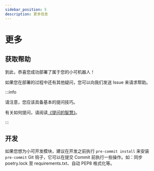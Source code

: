```yaml
---
sidebar_position: 5
description: 更多信息
---
```


# 更多

## 获取帮助

到此，恭喜您成功部署了属于您的小可机器人！

如果您在部署的过程中还有其他疑问，您可以向我们发送 Issue 来请求帮助。

:::info

请注意，您应该具备基本的提问技巧。

有关如何提问，请阅读[《提问的智慧》](https://github.com/ryanhanwu/How-To-Ask-Questions-The-Smart-Way/blob/main/README-zh_CN.md)。

:::

## 开发

如果您想为小可开发模块，建议在开发之前执行 `pre-commit install` 来安装 `pre-commit` Git 钩子，它可以在提交 Commit 前执行一些操作。如：同步 poetry.lock 至 requirements.txt、自动 PEP8 格式化等。
